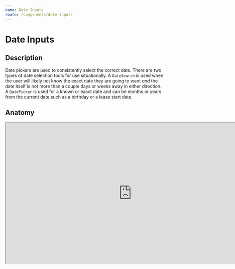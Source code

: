 ```yaml
---
name: Date Inputs
route: /components/date-inputs
---
```



# Date Inputs

## Description

Date pickers are used to consistently select the correct date. There are two types of date selection tools for use situationally. A `DateSearch` is used when the user will likely not know the exact date they are going to want _and_ the date itself is not more than a couple days or weeks away in either direction. A `DatePicker` is used for a known or exact date and can be months or years from the current date such as a birthday or a lease start date.

## Anatomy

<iframe
  style={{ border: "none" }}
  width="800"
  height="450"
  src="https://www.figma.com/embed?embed_host=share&url=https%3A%2F%2Fwww.figma.com%2Ffile%2FRqpXARK3vSrZbzWw6GrEnKqg%2FComponents%3Fnode-id%3D274%253A50"
  allowfullscreen
/>

1. Date Input
2. Current Month
3. Current Year
4. Days of the Week
5. Selected Day
6. Previous and Next Month Buttons

## Usage

### Base Calendar

This component is at the heart of the `DateSearch` and can techincally be used on it's own in situations necessary.

<Playground>
  <Calendar />
</Playground>

### DateSearch

The date search is used for unknown dates close to the current day. It opens a `Calendar` component inline that can automatically fill the input with a correct date.

<Playground>
  <DateSearch label="Due Date" />
</Playground>
